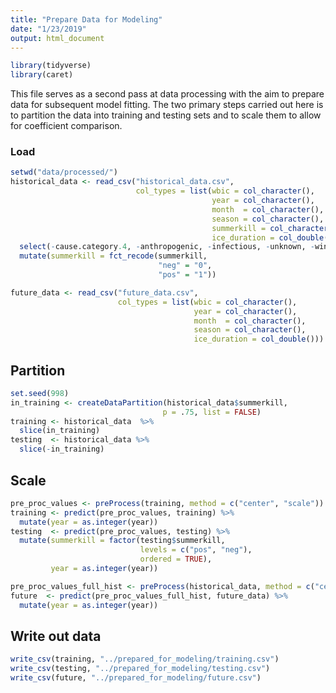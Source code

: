 ```yaml
---
title: "Prepare Data for Modeling"
date: "1/23/2019"
output: html_document
---
```


```r
library(tidyverse)
library(caret)
```


This file serves as a second pass at data processing with the aim to prepare data for
subsequent model fitting. The two primary steps carried out here is to partition the
data into training and testing sets and to scale them to allow for coefficient comparison.

### Load

```r
setwd("data/processed/")
historical_data <- read_csv("historical_data.csv",
                            col_types = list(wbic = col_character(),
                                             year = col_character(),
                                             month  = col_character(),
                                             season = col_character(),
                                             summerkill = col_character(),
                                             ice_duration = col_double())) %>%
  select(-cause.category.4, -anthropogenic, -infectious, -unknown, -winterkill) %>%
  mutate(summerkill = fct_recode(summerkill,
                                 "neg" = "0",
                                 "pos" = "1"))

future_data <- read_csv("future_data.csv",
                        col_types = list(wbic = col_character(),
                                         year = col_character(),
                                         month  = col_character(),
                                         season = col_character(),
                                         ice_duration = col_double()))
```

## Partition

```r
set.seed(998)
in_training <- createDataPartition(historical_data$summerkill,
                                  p = .75, list = FALSE)
training <- historical_data  %>%
  slice(in_training)
testing  <- historical_data %>%
  slice(-in_training)
```

## Scale

```r
pre_proc_values <- preProcess(training, method = c("center", "scale"))
training <- predict(pre_proc_values, training) %>%
  mutate(year = as.integer(year))
testing  <- predict(pre_proc_values, testing) %>%
  mutate(summerkill = factor(testing$summerkill, 
                             levels = c("pos", "neg"), 
                             ordered = TRUE),
         year = as.integer(year))

pre_proc_values_full_hist <- preProcess(historical_data, method = c("center", "scale"))
future  <- predict(pre_proc_values_full_hist, future_data) %>%
  mutate(year = as.integer(year))
```

## Write out data

```r
write_csv(training, "../prepared_for_modeling/training.csv")
write_csv(testing, "../prepared_for_modeling/testing.csv")
write_csv(future, "../prepared_for_modeling/future.csv")
```





